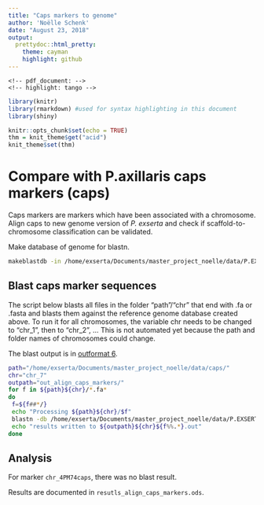 ```yaml
---
title: "Caps markers to genome"
author: 'Noëlle Schenk'
date: "August 23, 2018"
output:
  prettydoc::html_pretty:
    theme: cayman
    highlight: github
---
```

    <!-- pdf_document: -->
    <!-- highlight: tango -->
<!-- For a pretty html, install the "prettydoc" package. -->

```r
library(knitr)
library(rmarkdown) #used for syntax highlighting in this document
library(shiny)
```
```r
knitr::opts_chunk$set(echo = TRUE)
thm = knit_theme$get("acid")
knit_theme$set(thm)
```

# Compare with P.axillaris caps markers (caps)

Caps markers are markers which have been associated with a chromosome. Align caps to new genome version of *P. exserta* and check if scaffold-to-chromosome classification can be validated.

Make database of genome for blastn.
```bash
makeblastdb -in /home/exserta/Documents/master_project_noelle/data/P.EXSERTA.v.2.0/P.exserta.v.2.0.fasta -dbtype nucl -parse_seqids
```

## Blast caps marker sequences
The script below blasts all files in the folder "path"/"chr" that end with .fa or .fasta and blasts them against the reference genome database created above. To run it for all chromosomes, the variable chr needs to be changed to "chr_1", then to "chr_2", ... This is not automated yet because the path and folder names of chromosomes could change.

The blast output is in [outformat 6](http://www.metagenomics.wiki/tools/blast/blastn-output-format-6).
```bash
path="/home/exserta/Documents/master_project_noelle/data/caps/"
chr="chr_7"
outpath="out_align_caps_markers/"
for f in ${path}${chr}/*.fa*
do
 f=${f##*/}
 echo "Processing ${path}${chr}/$f"
 blastn -db /home/exserta/Documents/master_project_noelle/data/P.EXSERTA.v.2.0/P.exserta.v.2.0.fasta -query ${path}${chr}/$f -out ${outpath}${chr}${f%%.*}.out -outfmt 6
 echo "results written to ${outpath}${chr}${f%%.*}.out"
done
```

## Analysis

For marker `chr_4PM74caps`, there was no blast result.

Results are documented in `resutls_align_caps_markers.ods`.
